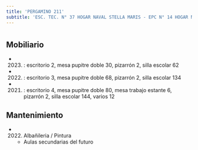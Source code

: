 ```yaml
---
title: 'PERGAMINO 211'
subtitle: 'ESC. TEC. N° 37 HOGAR NAVAL STELLA MARIS - EPC N° 14 HOGAR NAVAL STELLA MARIS - ESEA EN DANZA RAMICONE CURSO VOCACIONAL DE FOLKLORE N° 01'
---
```


#


## Mobiliario

*  (2023) : escritorio 2, mesa pupitre doble 30, pizarrón 2, silla escolar 62 

*  (2022) : escritorio 3, mesa pupitre doble 68, pizarrón 2, silla escolar 134 

*  (2021) : escritorio 4, mesa pupitre doble 80, mesa trabajo estante 6, pizarrón 2, silla escolar 144, varios 12 





## Mantenimiento

*  (2022) Albañileria / Pintura 
    + Aulas secundarias del futuro



